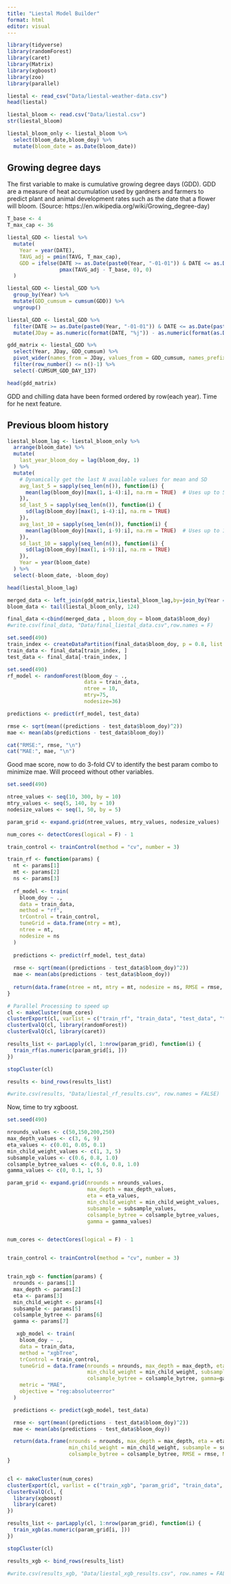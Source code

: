 ```yaml
---
title: "Liestal Model Builder"
format: html
editor: visual
---
```


```r
library(tidyverse)
library(randomForest)
library(caret)
library(Matrix)
library(xgboost)
library(zoo)
library(parallel)
```

```r
liestal <- read_csv("Data/liestal-weather-data.csv")
head(liestal)
```

```r
liestal_bloom <- read.csv("Data/liestal.csv")
str(liestal_bloom)
```

```r
liestal_bloom_only <- liestal_bloom %>%
  select(bloom_date,bloom_doy) %>%
  mutate(bloom_date = as.Date(bloom_date))
```


## Growing degree days

The first variable to make is cumulative growing degree days (GDD). GDD are a measure of heat accumulation used by gardners and farmers to predict plant and animal development rates such as the date that a flower will bloom. (Source: https://en.wikipedia.org/wiki/Growing_degree-day)


```r
T_base <- 4  
T_max_cap <- 36  

liestal_GDD <- liestal %>%
  mutate(
    Year = year(DATE),
    TAVG_adj = pmin(TAVG, T_max_cap),
    GDD = ifelse(DATE >= as.Date(paste0(Year, "-01-01")) & DATE <= as.Date(paste0(Year, "-05-16")), 
                 pmax(TAVG_adj - T_base, 0), 0)  
  )
```

```r
liestal_GDD <- liestal_GDD %>%
  group_by(Year) %>%
  mutate(GDD_cumsum = cumsum(GDD)) %>%
  ungroup()
```

```r
liestal_GDD <- liestal_GDD %>%
  filter(DATE >= as.Date(paste0(Year, "-01-01")) & DATE <= as.Date(paste0(Year, "-05-16"))) %>%
  mutate(JDay = as.numeric(format(DATE, "%j")) - as.numeric(format(as.Date(paste0(Year, "-01-01")), "%j")) + 1)  

gdd_matrix <- liestal_GDD %>%
  select(Year, JDay, GDD_cumsum) %>%
  pivot_wider(names_from = JDay, values_from = GDD_cumsum, names_prefix = "CUMSUM_GDD_DAY_") %>%
  filter(row_number() <= n()-1) %>%
  select(-CUMSUM_GDD_DAY_137)

head(gdd_matrix)
```

GDD and chilling data have been formed ordered by row(each year). Time for he next feature.

## Previous bloom history

```r
liestal_bloom_lag <- liestal_bloom_only %>%
  arrange(bloom_date) %>%
  mutate(
    last_year_bloom_doy = lag(bloom_doy, 1)
  ) %>%
  mutate(
    # Dynamically get the last N available values for mean and SD
    avg_last_5 = sapply(seq_len(n()), function(i) {
      mean(lag(bloom_doy)[max(1, i-4):i], na.rm = TRUE)  # Uses up to 5 past values
    }),
    sd_last_5 = sapply(seq_len(n()), function(i) {
      sd(lag(bloom_doy)[max(1, i-4):i], na.rm = TRUE)
    }),
    avg_last_10 = sapply(seq_len(n()), function(i) {
      mean(lag(bloom_doy)[max(1, i-9):i], na.rm = TRUE)  # Uses up to 10 past values
    }),
    sd_last_10 = sapply(seq_len(n()), function(i) {
      sd(lag(bloom_doy)[max(1, i-9):i], na.rm = TRUE)
    }),
    Year = year(bloom_date)
  ) %>%
  select(-bloom_date, -bloom_doy)

head(liestal_bloom_lag)
```

```r
merged_data <- left_join(gdd_matrix,liestal_bloom_lag,by=join_by(Year == Year))
bloom_data <- tail(liestal_bloom_only, 124)
```

```r
final_data <-cbind(merged_data , bloom_doy = bloom_data$bloom_doy)
#write.csv(final_data, "Data/final_liestal_data.csv",row.names = F)

set.seed(490)
train_index <- createDataPartition(final_data$bloom_doy, p = 0.8, list = FALSE)
train_data <- final_data[train_index, ]
test_data <- final_data[-train_index, ]
```


```r
set.seed(490)
rf_model <- randomForest(bloom_doy ~ .,
                         data = train_data,
                         ntree = 10,
                         mtry=75,
                         nodesize=36)

predictions <- predict(rf_model, test_data)

rmse <- sqrt(mean((predictions - test_data$bloom_doy)^2))
mae <- mean(abs(predictions - test_data$bloom_doy))

cat("RMSE:", rmse, "\n")
cat("MAE:", mae, "\n")
```
Good mae score, now to do 3-fold CV to identify the best param combo to minimize mae. Will proceed without other variables.


```r
set.seed(490)

ntree_values <- seq(10, 300, by = 10)  
mtry_values <- seq(5, 140, by = 10)    
nodesize_values <- seq(1, 50, by = 5)  

param_grid <- expand.grid(ntree_values, mtry_values, nodesize_values)

num_cores <- detectCores(logical = F) - 1  

train_control <- trainControl(method = "cv", number = 3)

train_rf <- function(params) {
  nt <- params[1]
  mt <- params[2]
  ns <- params[3]
  
  rf_model <- train(
    bloom_doy ~ .,
    data = train_data,
    method = "rf",
    trControl = train_control,
    tuneGrid = data.frame(mtry = mt),
    ntree = nt,
    nodesize = ns
  )
  
  predictions <- predict(rf_model, test_data)
  
  rmse <- sqrt(mean((predictions - test_data$bloom_doy)^2))
  mae <- mean(abs(predictions - test_data$bloom_doy))
  
  return(data.frame(ntree = nt, mtry = mt, nodesize = ns, RMSE = rmse, MAE = mae))
}

# Parallel Processing to speed up 
cl <- makeCluster(num_cores)
clusterExport(cl, varlist = c("train_rf", "train_data", "test_data", "train_control", "param_grid"))
clusterEvalQ(cl, library(randomForest))
clusterEvalQ(cl, library(caret))

results_list <- parLapply(cl, 1:nrow(param_grid), function(i) {
  train_rf(as.numeric(param_grid[i, ]))
})

stopCluster(cl)

results <- bind_rows(results_list)
```

```r
#write.csv(results, "Data/liestal_rf_results.csv", row.names = FALSE)
```

Now, time to try xgboost.

```r
set.seed(490)

nrounds_values <- c(50,150,200,250) 
max_depth_values <- c(3, 6, 9)
eta_values <- c(0.01, 0.05, 0.1)
min_child_weight_values <- c(1, 3, 5)
subsample_values <- c(0.6, 0.8, 1.0)
colsample_bytree_values <- c(0.6, 0.8, 1.0)
gamma_values <- c(0, 0.1, 1, 5)

param_grid <- expand.grid(nrounds = nrounds_values,
                          max_depth = max_depth_values,
                          eta = eta_values,
                          min_child_weight = min_child_weight_values,
                          subsample = subsample_values,
                          colsample_bytree = colsample_bytree_values,
                          gamma = gamma_values)


num_cores <- detectCores(logical = F) - 1  


train_control <- trainControl(method = "cv", number = 3)


train_xgb <- function(params) {
  nrounds <- params[1]
  max_depth <- params[2]
  eta <- params[3]
  min_child_weight <- params[4]
  subsample <- params[5]
  colsample_bytree <- params[6]
  gamma <- params[7]

   xgb_model <- train(
    bloom_doy ~ .,
    data = train_data,
    method = "xgbTree",
    trControl = train_control,
    tuneGrid = data.frame(nrounds = nrounds, max_depth = max_depth, eta = eta,
                          min_child_weight = min_child_weight, subsample = subsample,
                          colsample_bytree = colsample_bytree, gamma=gamma),
    metric = "MAE",
    objective = "reg:absoluteerror"
  )

  predictions <- predict(xgb_model, test_data)

  rmse <- sqrt(mean((predictions - test_data$bloom_doy)^2))
  mae <- mean(abs(predictions - test_data$bloom_doy))

  return(data.frame(nrounds = nrounds, max_depth = max_depth, eta = eta, gamma=gamma,
                    min_child_weight = min_child_weight, subsample = subsample,
                    colsample_bytree = colsample_bytree, RMSE = rmse, MAE = mae))
}


cl <- makeCluster(num_cores)
clusterExport(cl, varlist = c("train_xgb", "param_grid", "train_data", "test_data", "train_control"))
clusterEvalQ(cl, {
  library(xgboost)
  library(caret)
})

results_list <- parLapply(cl, 1:nrow(param_grid), function(i) {
  train_xgb(as.numeric(param_grid[i, ]))
})

stopCluster(cl)

results_xgb <- bind_rows(results_list)
```
```r
#write.csv(results_xgb, "Data/liestal_xgb_results.csv", row.names = FALSE)
```

